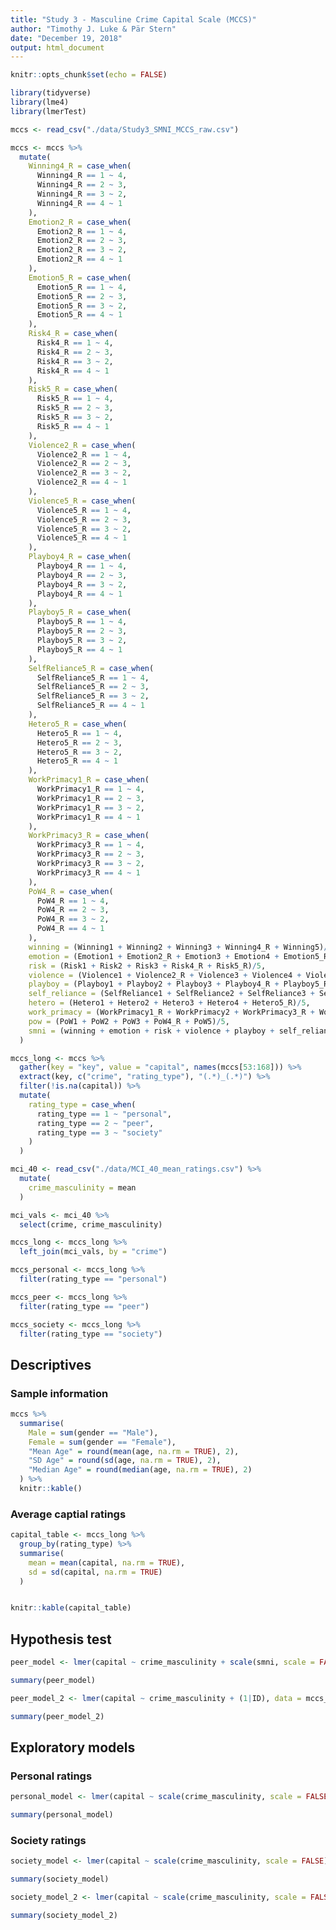 ```yaml
---
title: "Study 3 - Masculine Crime Capital Scale (MCCS)"
author: "Timothy J. Luke & Pär Stern"
date: "December 19, 2018"
output: html_document
---
```


```r
knitr::opts_chunk$set(echo = FALSE)

library(tidyverse)
library(lme4)
library(lmerTest)

mccs <- read_csv("./data/Study3_SMNI_MCCS_raw.csv")

mccs <- mccs %>% 
  mutate(
    Winning4_R = case_when(
      Winning4_R == 1 ~ 4,
      Winning4_R == 2 ~ 3,
      Winning4_R == 3 ~ 2,
      Winning4_R == 4 ~ 1
    ),
    Emotion2_R = case_when(
      Emotion2_R == 1 ~ 4,
      Emotion2_R == 2 ~ 3,
      Emotion2_R == 3 ~ 2,
      Emotion2_R == 4 ~ 1
    ),
    Emotion5_R = case_when(
      Emotion5_R == 1 ~ 4,
      Emotion5_R == 2 ~ 3,
      Emotion5_R == 3 ~ 2,
      Emotion5_R == 4 ~ 1
    ),
    Risk4_R = case_when(
      Risk4_R == 1 ~ 4,
      Risk4_R == 2 ~ 3,
      Risk4_R == 3 ~ 2,
      Risk4_R == 4 ~ 1
    ),
    Risk5_R = case_when(
      Risk5_R == 1 ~ 4,
      Risk5_R == 2 ~ 3,
      Risk5_R == 3 ~ 2,
      Risk5_R == 4 ~ 1
    ),
    Violence2_R = case_when(
      Violence2_R == 1 ~ 4,
      Violence2_R == 2 ~ 3,
      Violence2_R == 3 ~ 2,
      Violence2_R == 4 ~ 1
    ),
    Violence5_R = case_when(
      Violence5_R == 1 ~ 4,
      Violence5_R == 2 ~ 3,
      Violence5_R == 3 ~ 2,
      Violence5_R == 4 ~ 1
    ),
    Playboy4_R = case_when(
      Playboy4_R == 1 ~ 4,
      Playboy4_R == 2 ~ 3,
      Playboy4_R == 3 ~ 2,
      Playboy4_R == 4 ~ 1
    ),
    Playboy5_R = case_when(
      Playboy5_R == 1 ~ 4,
      Playboy5_R == 2 ~ 3,
      Playboy5_R == 3 ~ 2,
      Playboy5_R == 4 ~ 1
    ),
    SelfReliance5_R = case_when(
      SelfReliance5_R == 1 ~ 4,
      SelfReliance5_R == 2 ~ 3,
      SelfReliance5_R == 3 ~ 2,
      SelfReliance5_R == 4 ~ 1
    ),
    Hetero5_R = case_when(
      Hetero5_R == 1 ~ 4,
      Hetero5_R == 2 ~ 3,
      Hetero5_R == 3 ~ 2,
      Hetero5_R == 4 ~ 1
    ),
    WorkPrimacy1_R = case_when(
      WorkPrimacy1_R == 1 ~ 4,
      WorkPrimacy1_R == 2 ~ 3,
      WorkPrimacy1_R == 3 ~ 2,
      WorkPrimacy1_R == 4 ~ 1
    ),
    WorkPrimacy3_R = case_when(
      WorkPrimacy3_R == 1 ~ 4,
      WorkPrimacy3_R == 2 ~ 3,
      WorkPrimacy3_R == 3 ~ 2,
      WorkPrimacy3_R == 4 ~ 1
    ),
    PoW4_R = case_when(
      PoW4_R == 1 ~ 4,
      PoW4_R == 2 ~ 3,
      PoW4_R == 3 ~ 2,
      PoW4_R == 4 ~ 1
    ),
    winning = (Winning1 + Winning2 + Winning3 + Winning4_R + Winning5)/5,
    emotion = (Emotion1 + Emotion2_R + Emotion3 + Emotion4 + Emotion5_R)/5,
    risk = (Risk1 + Risk2 + Risk3 + Risk4_R + Risk5_R)/5,
    violence = (Violence1 + Violence2_R + Violence3 + Violence4 + Violence5_R)/5,
    playboy = (Playboy1 + Playboy2 + Playboy3 + Playboy4_R + Playboy5_R)/5,
    self_reliance = (SelfReliance1 + SelfReliance2 + SelfReliance3 + SelfReliance4 + SelfReliance5_R)/5,
    hetero = (Hetero1 + Hetero2 + Hetero3 + Hetero4 + Hetero5_R)/5,
    work_primacy = (WorkPrimacy1_R + WorkPrimacy2 + WorkPrimacy3_R + WorkPrimacy4 + WorkPrimacy5)/5,
    pow = (PoW1 + PoW2 + PoW3 + PoW4_R + PoW5)/5,
    smni = (winning + emotion + risk + violence + playboy + self_reliance + hetero + work_primacy + pow)/9
  )

mccs_long <- mccs %>%
  gather(key = "key", value = "capital", names(mccs[53:168])) %>% 
  extract(key, c("crime", "rating_type"), "(.*)_(.*)") %>% 
  filter(!is.na(capital)) %>% 
  mutate(
    rating_type = case_when(
      rating_type == 1 ~ "personal",
      rating_type == 2 ~ "peer",
      rating_type == 3 ~ "society"
    )
  )

mci_40 <- read_csv("./data/MCI_40_mean_ratings.csv") %>% 
  mutate(
    crime_masculinity = mean
  )

mci_vals <- mci_40 %>% 
  select(crime, crime_masculinity)

mccs_long <- mccs_long %>% 
  left_join(mci_vals, by = "crime")

mccs_personal <- mccs_long %>% 
  filter(rating_type == "personal")

mccs_peer <- mccs_long %>% 
  filter(rating_type == "peer")

mccs_society <- mccs_long %>% 
  filter(rating_type == "society")

```

## Descriptives

### Sample information

```r
mccs %>%
  summarise(
    Male = sum(gender == "Male"),
    Female = sum(gender == "Female"),
    "Mean Age" = round(mean(age, na.rm = TRUE), 2),
    "SD Age" = round(sd(age, na.rm = TRUE), 2),
    "Median Age" = round(median(age, na.rm = TRUE), 2)
  ) %>% 
  knitr::kable()
```

### Average captial ratings

```r

capital_table <- mccs_long %>% 
  group_by(rating_type) %>% 
  summarise(
    mean = mean(capital, na.rm = TRUE),
    sd = sd(capital, na.rm = TRUE)
  )


knitr::kable(capital_table)
```


## Hypothesis test

```r

peer_model <- lmer(capital ~ crime_masculinity + scale(smni, scale = FALSE)  + crime_masculinity*scale(smni, scale = FALSE) + (1|ID), data = mccs_peer)

summary(peer_model)

```

```r

peer_model_2 <- lmer(capital ~ crime_masculinity + (1|ID), data = mccs_peer)

summary(peer_model_2)

```

## Exploratory models

### Personal ratings

```r

personal_model <- lmer(capital ~ scale(crime_masculinity, scale = FALSE) + scale(smni, scale = FALSE) + scale(crime_masculinity, scale = FALSE)*scale(smni, scale = FALSE) + (1|ID), data = mccs_personal)

summary(personal_model)

```

### Society ratings

```r

society_model <- lmer(capital ~ scale(crime_masculinity, scale = FALSE) + scale(smni, scale = FALSE) + scale(crime_masculinity, scale = FALSE)*scale(smni, scale = FALSE) + (1|ID), data = mccs_society)

summary(society_model)

```

```r

society_model_2 <- lmer(capital ~ scale(crime_masculinity, scale = FALSE) + scale(smni, scale = FALSE) + (1|ID), data = mccs_society)

summary(society_model_2)

```